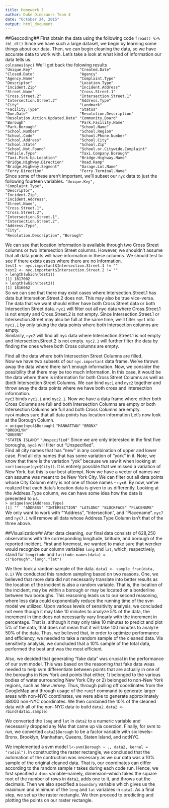 ```yaml
---
title: Homework 3
author: Duke Dinosaurs Team 4
date: "October 24, 2015"
output: html_document
---
```

##Geocoding##
First obtain the data using the following code `fread() %>% tbl_df()`
Since we have such a large dataset, we begin by learning some things about our data. Then, we can begin cleaning the data, so we have accurate data to work with. 
Let's take a look at what kind of information our data tells us.     
`colnames(nyc)`
We'll get back the folowing results       
 ` "Unique.Key"                     "Created.Date"`                  
 ` "Closed.Date"                    "Agency"`                        
 ` "Agency.Name"                    "Complaint.Type"`                
 ` "Descriptor"                     "Location.Type"`                 
 ` "Incident.Zip"                   "Incident.Address"`              
 ` "Street.Name"                    "Cross.Street.1"`                
 ` "Cross.Street.2"                 "Intersection.Street.1"`         
 ` "Intersection.Street.2"          "Address.Type"`                  
 ` "City"                           "Landmark"`                      
 ` "Facility.Type"                  "Status"`                        
 ` "Due.Date"                       "Resolution.Description"`        
 ` "Resolution.Action.Updated.Date" "Community.Board"`               
 ` "Borough"                        "Park.Facility.Name"`            
 ` "Park.Borough"                   "School.Name"`                   
 ` "School.Number"                  "School.Region"`                 
 ` "School.Code"                    "School.Phone.Number"`           
 ` "School.Address"                 "School.City"`                   
 ` "School.State"                   "School.Zip"`                    
 ` "School.Not.Found"               "School.or.Citywide.Complaint"`  
 ` "Vehicle.Type"                   "Taxi.Company.Borough"`          
 ` "Taxi.Pick.Up.Location"          "Bridge.Highway.Name"`           
 ` "Bridge.Highway.Direction"       "Road.Ramp"`                    
 ` "Bridge.Highway.Segment"         "Garage.Lot.Name"`               
 ` "Ferry.Direction"                "Ferry.Terminal.Name"`   
Since some of these aren't important, we'll subset our `nyc` data to just the following fourteen variables.
                        `"Unique.Key",`         
                        `"Complaint.Type",`          
                        `"Descriptor",`            
                        `"Incident.Zip",`           
                        `"Incident.Address",`            
                        `"Street.Name",`              
                        `"Cross.Street.1",`                   
                        `"Cross.Street.2",`                     
                        `"Intersection.Street.1",`                  
                        `"Intersection.Street.2",`                          
                        `"Address.Type",`                
                        `"City",`                      
                        `"Resolution.Description",`
                        `"Borough"`               
            
We can see that location information is available through two Cross Street columns or two Intersection Street columns. However, we shouldn't assume that all data points will have information in these columns. We should test to see if there exists cases where there are no information.    
`test1 <- nyc.important$Intersection.Street.1 != ""`    
`test2 <- nyc.important$Intersection.Street.2 != ""`    
`> length(which(test1))`     
`[1] 1817002`     
`> length(which(test2))`     
`[1] 1816062`     
So we can see that there may exist cases where Intersection.Street.1 has data but Intersetion.Street.2 does not. This may also be true vice-versa.    
The data that we want should either have both Cross Street data or both Intersection Street data. 
`nyc1` will filter out all nyc data where Cross.Street.1 is not empty and Cross.Street.2 is not empty. Since Intersection.Street.1 or Intersection.Street may also be full at the same time, we'll filter `nyc1` into `nyc1.1` by only taking the data points where both Intersection columns are empty.    
Similarily, `nyc2` will find all nyc data where Intersection.Street.1 is not empty and Intersection.Street.2 is not empty. `nyc2.1` will further filter the data by finding the ones where both Cross columns are empty. 

Find all the data where both Intersection Street Columns are filled.    
Now we have two subsets of our `nyc.important` data frame. We've thrown away the data where there isn't enough information. Now, we consider the possibility that there may be too much information. In this case, it would be the data where there is information for both Cross Street Columns as well as (both Intersection Street Columns. We can bind `nyc1` and `nyc2` together and throw away the data points where we have both cross and intersection information.    
`nyc3` binds `nyc1.1` and `nyc2.1`. Now we have a data frame where either both Cross Columns are full and both Intersection Columns are empty or both Intersection Columns are full and both Cross Columns are empty.    
`nyc4` makes sure that all data points has location information 
Let's now look at the Borough Column.       
`> unique(nyc4$Borough)`
`"MANHATTAN"`
`"BRONX"`         
`"BROOKLYN"`      
`"QUEENS"`        
`"STATEN ISLAND"` 
`"Unspecified"`
Since we are only interested in the first five boroughs, `nyc5` will filter out "Unspecified".    
Find all city names that has "new" in any combination of upper and lower case. Find all city names that has some variation of "york" in it. Note, we know that there is the variation "yok" because we saw it when looking at `sort(unique(nyc$City))`. It is entirely possible that we missed a variation of New York, but this is our best attempt.
Now we have a vector of names we can assume was meant to be New York City. We can filter out all data points whose City Column entry is not one of those names - `nyc6`.
By now, we've realized that each data's location data is given to us differently. Looking at the Address.Type column, we can have some idea how the data is presented to us.     
`> unique(nyc$Address.Type)`    
`[1] ""  "ADDRESS" "INTERSECTION" "LATLONG" "BLOCKFACE" "PLACENAME"`     
We only want to work with ""Address", "Intersection", and "Placename". `nyc7` and `nyc7.1` will remove all data whose Address.Type Column isn't that of the three above. 

##Visualization##
After data cleaning, our final data consists of 628,250 observations with the corresponding longitude, latitude, and borough of the reported incident. First and foremost, we wanted to make sure that wercker would recognize our column variables `long` and `lat`, which, respectively, stand for `longitude` and `latitude`. 
`names(data) = c("Borough","long","lat")`    

We then took a random sample of the data. `data1 <- sample_frac(data, 0.1)` 
We conducted this random sampling based on two reasons. One, we believed that more data did not necessarily translate into better results as the location of the incident is also a random variable. That is, the location of the incident, may be within a borough or may be located on a borderline between two boroughs. This reasoning leads us to our second reasoning, where less data could exponentially reduce the running time of the svm model we utilized. Upon various levels of sensitivity analysis, we concluded not even though it may take 10 minutes to analyze 5% of the data, the increment in time does not necessarily vary linearly with the increment in percentage. That is, although it may only take 10 minutes to predict and plot 5% of the data, that does not mean that it will take 100 minutes to analyze 50% of the data. Thus, we believed that, in order to optimize performance and efficiency, we needed to take a random sample of the cleaned data. Via sensitivity analysis, we concluded that a 10% sample of the total data, performed the best and was the most efficient. 

Also, we decided that generating "fake data" was crucial in the performance of our svm model. This was based on the reasoning that fake data waas needed to help svm differentiate between points that are actually in one of the boroughs in New York and points that either, 1) belonged to the various bodies of water surrounding New York City or 2) belonged to non-New York regions, such as New Jersey. Thus, through pulling off coordinates from the GoogleMap and through usage of the `runif` command to generate larger areas with non-NYC coordinates, we were able to generate approximately 48000 non-NYC coordinates. We then combined the 10% of the cleaned data with all of the non-NYC data to build `data2`. 
`data2 <- rbind(data1,sample)` 

We converted the `long` and `lat` in `data2` to a numeric variable and necessarily dropped any NAs that came up via coercion. Finally, for svm to run, we converted `data2$Borough` to be a factor variable with six levels--Bronx, Brooklyn, Manhattan, Queens, Staten Island, and notNYC. 

We implemented a svm model `l<-svm(Borough ~ ., data2, kernel = "radial")`. In constructing the raster rectangle, we concluded that the automation of the contruction was necessary as we our data was a 10% sample of the original cleaned data. That is, our coordinates can differ according to the random sample r takes during each code run. Hence, we first specified a `dims` variable--namely, dimension--which takes the square root of the number of rows in `data2`, adds one to it, and throws out the decimals. Then we also specified a `boundary` variable which gives us the maximum and minimum of the `long` and `lat` variables in `data2`. As a final step, we set up the raster rectangle. We then proceed to predicting and plotting the points on our raster rectangle.

